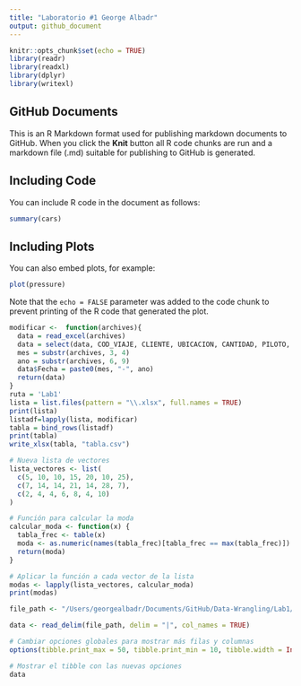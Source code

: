 ```yaml
---
title: "Laboratorio #1 George Albadr"
output: github_document
---
```


```r
knitr::opts_chunk$set(echo = TRUE)
library(readr)
library(readxl)
library(dplyr)
library(writexl)
```

## GitHub Documents

This is an R Markdown format used for publishing markdown documents to GitHub. When you click the **Knit** button all R code chunks are run and a markdown file (.md) suitable for publishing to GitHub is generated.

## Including Code

You can include R code in the document as follows:

```r
summary(cars)
```

## Including Plots

You can also embed plots, for example:

```r
plot(pressure)
```

Note that the `echo = FALSE` parameter was added to the code chunk to prevent printing of the R code that generated the plot.


```r
modificar <-  function(archives){
  data = read_excel(archives)
  data = select(data, COD_VIAJE, CLIENTE, UBICACION, CANTIDAD, PILOTO, Q, CREDITO, UNIDAD)
  mes = substr(archives, 3, 4)
  ano = substr(archives, 6, 9)
  data$Fecha = paste0(mes, "-", ano)
  return(data)
}
ruta = 'Lab1'
lista = list.files(pattern = "\\.xlsx", full.names = TRUE)
print(lista)
listadf=lapply(lista, modificar)
tabla = bind_rows(listadf)
print(tabla)
write_xlsx(tabla, "tabla.csv")
```
```r
# Nueva lista de vectores
lista_vectores <- list(
  c(5, 10, 10, 15, 20, 10, 25),
  c(7, 14, 14, 21, 14, 28, 7),
  c(2, 4, 4, 6, 8, 4, 10)
)

# Función para calcular la moda
calcular_moda <- function(x) {
  tabla_frec <- table(x)
  moda <- as.numeric(names(tabla_frec)[tabla_frec == max(tabla_frec)])
  return(moda)
}

# Aplicar la función a cada vector de la lista
modas <- lapply(lista_vectores, calcular_moda)
print(modas)
```

```r
file_path <- "/Users/georgealbadr/Documents/GitHub/Data-Wrangling/Lab1/INE_PARQUE_VEHICULAR_080219.txt"

data <- read_delim(file_path, delim = "|", col_names = TRUE)

# Cambiar opciones globales para mostrar más filas y columnas
options(tibble.print_max = 50, tibble.print_min = 10, tibble.width = Inf)

# Mostrar el tibble con las nuevas opciones
data
```


